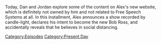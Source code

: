 {{DEFAULTSORT:
    #_EPISODE_0775:Fireside Chatting
}}{{Episode
    | title           = Fireside Chatting
    | caption         = Listen to this episode on [https://knowledgefight.libsyn.com/775-fireside-chatting Libsyn] [https://open.spotify.com/episode/1k8FMOAZpjtoKIh64gWMRa Spotify]
    | episodeNumber   = 775
    | length          = 02:25:26
    | airDate         = February 10, 2023
    | episodeType     = [[:Category:Present Day|Present Day]]
    | appearance      = [[Mike Adams]], [[Bill Gates]], [[Donald Trump]], [[Steven Crowder]], [[Harrison Smith]], [[David Rockefeller]], [[Charlie Kirk]], [[Mike Flynn]]
    | previousEpisode = [[774: December 22, 2003]]
    | nextEpisode     = [[776: February 11, 2023]]
}}

{{Stub}}

Today, Dan and Jordan explore some of the content on Alex's new website, which is definitely not owned by him and not related to Free Speech Systems at all.  In this installment, Alex announces a show recorded by candle-light, declares his intent to become the new Bob Ross, and accidentally reveals that he believes in social distancing.

[[Category:Episodes]]
[[Category:Present Day]]
